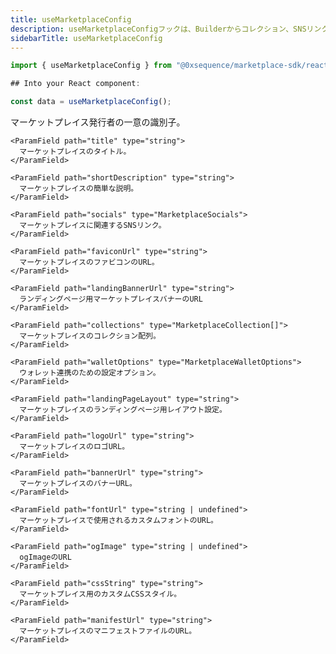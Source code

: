 ```yaml
---
title: useMarketplaceConfig
description: useMarketplaceConfigフックは、Builderからコレクション、SNSリンク、タイトル、その他の設定など、マーケットプレイスの構成情報を取得します。
sidebarTitle: useMarketplaceConfig
---
```


```ts
import { useMarketplaceConfig } from "@0xsequence/marketplace-sdk/react";

## Into your React component:

const data = useMarketplaceConfig();
```

<ResponseField name="useMarketplaceConfig">
  <ResponseField name="* return properties" />

  <Expandable>
    <ParamField path="publisherId" type="string">
      マーケットプレイス発行者の一意の識別子。
    </ParamField>

    <ParamField path="title" type="string">
      マーケットプレイスのタイトル。
    </ParamField>

    <ParamField path="shortDescription" type="string">
      マーケットプレイスの簡単な説明。
    </ParamField>

    <ParamField path="socials" type="MarketplaceSocials">
      マーケットプレイスに関連するSNSリンク。
    </ParamField>

    <ParamField path="faviconUrl" type="string">
      マーケットプレイスのファビコンのURL。
    </ParamField>

    <ParamField path="landingBannerUrl" type="string">
      ランディングページ用マーケットプレイスバナーのURL
    </ParamField>

    <ParamField path="collections" type="MarketplaceCollection[]">
      マーケットプレイスのコレクション配列。
    </ParamField>

    <ParamField path="walletOptions" type="MarketplaceWalletOptions">
      ウォレット連携のための設定オプション。
    </ParamField>

    <ParamField path="landingPageLayout" type="string">
      マーケットプレイスのランディングページ用レイアウト設定。
    </ParamField>

    <ParamField path="logoUrl" type="string">
      マーケットプレイスのロゴURL。
    </ParamField>

    <ParamField path="bannerUrl" type="string">
      マーケットプレイスのバナーURL。
    </ParamField>

    <ParamField path="fontUrl" type="string | undefined">
      マーケットプレイスで使用されるカスタムフォントのURL。
    </ParamField>

    <ParamField path="ogImage" type="string | undefined">
      ogImageのURL
    </ParamField>

    <ParamField path="cssString" type="string">
      マーケットプレイス用のカスタムCSSスタイル。
    </ParamField>

    <ParamField path="manifestUrl" type="string">
      マーケットプレイスのマニフェストファイルのURL。
    </ParamField>
  </Expandable>
</ResponseField>